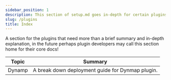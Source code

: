 ```yaml
---
sidebar_position: 1
description: This section of setup.md goes in-depth for certain plugins that have a strong presence within the community and require further explanation.
slug: /plugins
title: Index
---
```


A section for the plugins that need more than a brief summary and in-depth explanation, in the future perhaps plugin developers may call this section home for their core docs!

Topic | Summary
------------ | ------- 
Dynamp | A break down deployment guide for Dynmap plugin.




